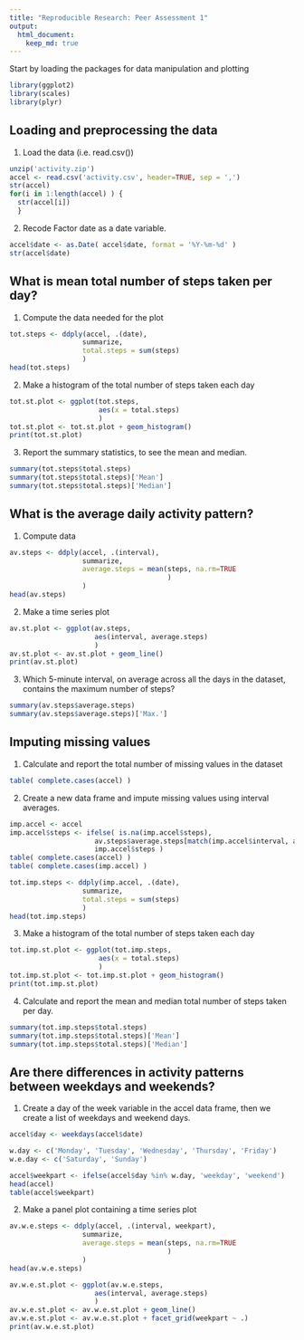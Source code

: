 ```yaml
---
title: "Reproducible Research: Peer Assessment 1"
output: 
  html_document:
    keep_md: true
---
```


Start by loading the packages for data manipulation and plotting

```r
library(ggplot2)
library(scales)
library(plyr)
```

## Loading and preprocessing the data

1. Load the data (i.e. read.csv())

```r
unzip('activity.zip')
accel <- read.csv('activity.csv', header=TRUE, sep = ',')
str(accel)
for(i in 1:length(accel) ) {
  str(accel[i])
  }
```

2. Recode Factor date as a date variable.

```r
accel$date <- as.Date( accel$date, format = '%Y-%m-%d' )
str(accel$date)
```

## What is mean total number of steps taken per day?

1. Compute the data needed for the plot

```r
tot.steps <- ddply(accel, .(date),
                  summarize,
                  total.steps = sum(steps)
                  )
head(tot.steps)
```

2. Make a histogram of the total number of steps taken each day

```r
tot.st.plot <- ggplot(tot.steps,
                      aes(x = total.steps)
                      )
tot.st.plot <- tot.st.plot + geom_histogram()
print(tot.st.plot)
```

3. Report the summary statistics, to see the mean and median.

```r
summary(tot.steps$total.steps)
summary(tot.steps$total.steps)['Mean']
summary(tot.steps$total.steps)['Median']
```

## What is the average daily activity pattern?

1. Compute data

```r
av.steps <- ddply(accel, .(interval),
                  summarize,
                  average.steps = mean(steps, na.rm=TRUE
                                       )
                  )
head(av.steps)
``` 

2. Make a time series plot

```r
av.st.plot <- ggplot(av.steps,
                     aes(interval, average.steps)
                     )
av.st.plot <- av.st.plot + geom_line()
print(av.st.plot)
```

3. Which 5-minute interval, on average across all the days in the dataset, contains the maximum number of steps?

```r
summary(av.steps$average.steps)
summary(av.steps$average.steps)['Max.']
```

## Imputing missing values

1. Calculate and report the total number of missing values in the dataset

```r
table( complete.cases(accel) )
```

2. Create a new data frame and impute missing values using interval averages.

```r
imp.accel <- accel
imp.accel$steps <- ifelse( is.na(imp.accel$steps),
                     av.steps$average.steps[match(imp.accel$interval, av.steps$interval) ],
                     imp.accel$steps )
table( complete.cases(accel) )
table( complete.cases(imp.accel) )
```

```r
tot.imp.steps <- ddply(imp.accel, .(date),
                  summarize,
                  total.steps = sum(steps)
                  )
head(tot.imp.steps)
```

3. Make a histogram of the total number of steps taken each day

```r
tot.imp.st.plot <- ggplot(tot.imp.steps,
                      aes(x = total.steps)
                      )
tot.imp.st.plot <- tot.imp.st.plot + geom_histogram()
print(tot.imp.st.plot)
```

4. Calculate and report the mean and median total number of steps taken per day.

```r
summary(tot.imp.steps$total.steps)
summary(tot.imp.steps$total.steps)['Mean']
summary(tot.imp.steps$total.steps)['Median']
```


## Are there differences in activity patterns between weekdays and weekends?

1. Create a day of the week variable in the accel data frame, then we create a list of weekdays and weekend days.

```r
accel$day <- weekdays(accel$date)

w.day <- c('Monday', 'Tuesday', 'Wednesday', 'Thursday', 'Friday')
w.e.day <- c('Saturday', 'Sunday')

accel$weekpart <- ifelse(accel$day %in% w.day, 'weekday', 'weekend')
head(accel)
table(accel$weekpart)
```

2. Make a panel plot containing a time series plot

```r
av.w.e.steps <- ddply(accel, .(interval, weekpart),
                  summarize,
                  average.steps = mean(steps, na.rm=TRUE
                                       )
                  )
head(av.w.e.steps)
```

```r
av.w.e.st.plot <- ggplot(av.w.e.steps,
                     aes(interval, average.steps)
                     )
av.w.e.st.plot <- av.w.e.st.plot + geom_line()
av.w.e.st.plot <- av.w.e.st.plot + facet_grid(weekpart ~ .)
print(av.w.e.st.plot)
``` 



